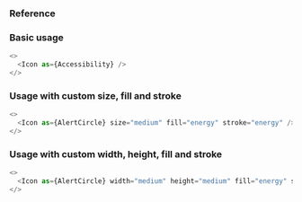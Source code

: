 ### Reference

### Basic usage

```javascript type=expo
<>
  <Icon as={Accessibility} />
</>
```

### Usage with custom size, fill and stroke

```javascript type=expo
<>
  <Icon as={AlertCircle} size="medium" fill="energy" stroke="energy" />
</>
```

### Usage with custom width, height, fill and stroke

```javascript type=expo
<>
  <Icon as={AlertCircle} width="medium" height="medium" fill="energy" stroke="energy" />
</>
```
